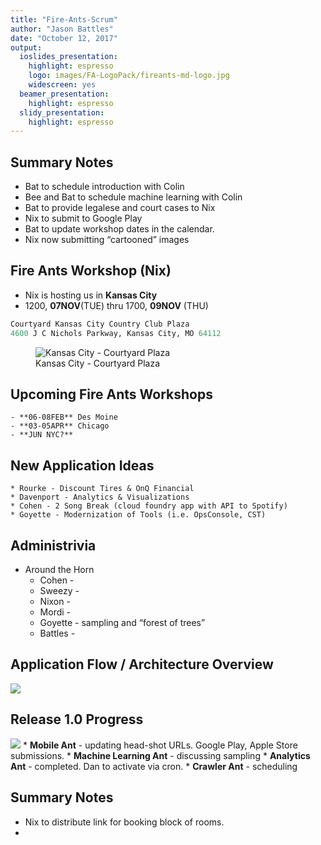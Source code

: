 ```yaml
---
title: "Fire-Ants-Scrum"
author: "Jason Battles"
date: "October 12, 2017"
output:
  ioslides_presentation:
    highlight: espresso
    logo: images/FA-LogoPack/fireants-md-logo.jpg
    widescreen: yes
  beamer_presentation:
    highlight: espresso
  slidy_presentation:
    highlight: espresso
---
```

## Summary Notes
* Bat to schedule introduction with Colin
* Bee and Bat to schedule machine learning with Colin
* Bat to provide legalese and court cases to Nix
* Nix to submit to Google Play
* Bat to update workshop dates in the calendar.
* Nix now submitting "cartooned" images

## Fire Ants Workshop (Nix)
* Nix is hosting us in  **Kansas City**
* 1200, **07NOV**(TUE) thru 1700, **09NOV** (THU)
```python
Courtyard Kansas City Country Club Plaza
4600 J C Nichols Parkway, Kansas City, MO 64112
```

![Kansas City - Courtyard Plaza](images/kc-courtyard.jpg)

## Upcoming Fire Ants Workshops
    - **06-08FEB** Des Moine
    - **03-05APR** Chicago
    - **JUN NYC?**
    
## New Application Ideas
    * Rourke - Discount Tires & OnQ Financial 
    * Davenport - Analytics & Visualizations
    * Cohen - 2 Song Break (cloud foundry app with API to Spotify)
    * Goyette - Modernization of Tools (i.e. OpsConsole, CST)
    
## Administrivia
- Around the Horn
    * Cohen - 
    * Sweezy - 
    * Nixon -
    * Mordi - 
    * Goyette - sampling and "forest of trees"
    * Battles - 
    
## Application Flow / Architecture Overview
![](admin/mlb-pf-appflow-md.png)

## Release 1.0 Progress
![](images/prog-20170914.png)
* **Mobile Ant** - updating head-shot URLs.  Google Play, Apple Store submissions.
* **Machine Learning Ant** - discussing sampling
* **Analytics Ant** - completed. Dan to activate via cron. 
* **Crawler Ant** - scheduling

## Summary Notes
* Nix to distribute link for booking block of rooms.
* 
                                
                                
